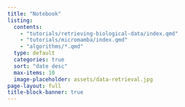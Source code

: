 ```yaml
---
title: "Notebook"
listing:
  contents: 
    - "tutorials/retrieving-biological-data/index.qmd"
    - "tutorials/micromamba/index.qmd"
    - "algorithms/*.qmd"
  type: default
  categories: true
  sort: "date desc"
  max-items: 10
  image-placeholder: assets/data-retrieval.jpg
page-layout: full
title-block-banner: true
---
```

